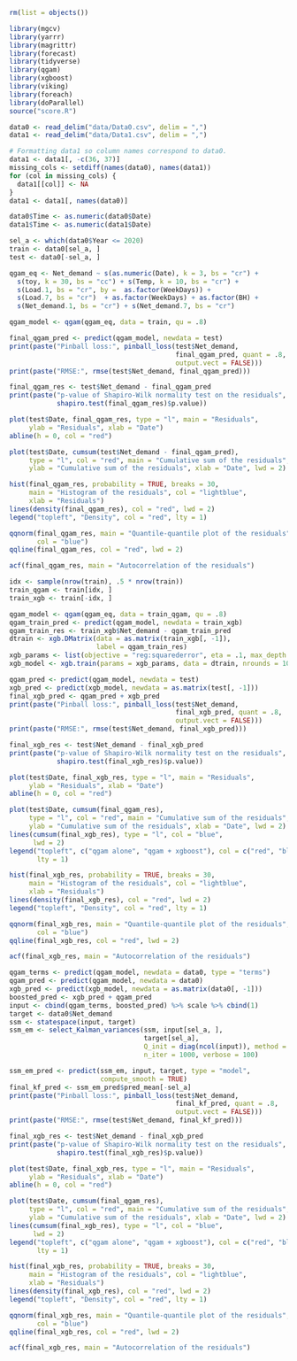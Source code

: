 ```r
rm(list = objects())

library(mgcv)
library(yarrr)
library(magrittr)
library(forecast)
library(tidyverse)
library(qgam)
library(xgboost)
library(viking)
library(foreach)
library(doParallel)
source("score.R")

data0 <- read_delim("data/Data0.csv", delim = ",")
data1 <- read_delim("data/Data1.csv", delim = ",")

# Formatting data1 so column names correspond to data0.
data1 <- data1[, -c(36, 37)]
missing_cols <- setdiff(names(data0), names(data1))
for (col in missing_cols) {
  data1[[col]] <- NA
}
data1 <- data1[, names(data0)]

data0$Time <- as.numeric(data0$Date)
data1$Time <- as.numeric(data1$Date)

sel_a <- which(data0$Year <= 2020)
train <- data0[sel_a, ]
test <- data0[-sel_a, ]
```

```r
qgam_eq <- Net_demand ~ s(as.numeric(Date), k = 3, bs = "cr") +
  s(toy, k = 30, bs = "cc") + s(Temp, k = 10, bs = "cr") +
  s(Load.1, bs = "cr", by =  as.factor(WeekDays)) +
  s(Load.7, bs = "cr")  + as.factor(WeekDays) + as.factor(BH) +
  s(Net_demand.1, bs = "cr") + s(Net_demand.7, bs = "cr")

qgam_model <- qgam(qgam_eq, data = train, qu = .8)

final_qgam_pred <- predict(qgam_model, newdata = test)
print(paste("Pinball loss:", pinball_loss(test$Net_demand,
                                          final_qgam_pred, quant = .8,
                                          output.vect = FALSE)))
print(paste("RMSE:", rmse(test$Net_demand, final_qgam_pred)))

final_qgam_res <- test$Net_demand - final_qgam_pred
print(paste("p-value of Shapiro-Wilk normality test on the residuals",
            shapiro.test(final_qgam_res)$p.value))

plot(test$Date, final_qgam_res, type = "l", main = "Residuals",
     ylab = "Residuals", xlab = "Date")
abline(h = 0, col = "red")

plot(test$Date, cumsum(test$Net_demand - final_qgam_pred),
     type = "l", col = "red", main = "Cumulative sum of the residuals",
     ylab = "Cumulative sum of the residuals", xlab = "Date", lwd = 2)

hist(final_qgam_res, probability = TRUE, breaks = 30,
     main = "Histogram of the residuals", col = "lightblue",
     xlab = "Residuals")
lines(density(final_qgam_res), col = "red", lwd = 2)
legend("topleft", "Density", col = "red", lty = 1)

qqnorm(final_qgam_res, main = "Quantile-quantile plot of the residuals",
       col = "blue")
qqline(final_qgam_res, col = "red", lwd = 2)

acf(final_qgam_res, main = "Autocorrelation of the residuals")
```

```r
idx <- sample(nrow(train), .5 * nrow(train))
train_qgam <- train[idx, ]
train_xgb <- train[-idx, ]

qgam_model <- qgam(qgam_eq, data = train_qgam, qu = .8)
qgam_train_pred <- predict(qgam_model, newdata = train_xgb)
qgam_train_res <- train_xgb$Net_demand - qgam_train_pred
dtrain <- xgb.DMatrix(data = as.matrix(train_xgb[, -1]),
                      label = qgam_train_res)
xgb_params <- list(objective = "reg:squarederror", eta = .1, max_depth = 3)
xgb_model <- xgb.train(params = xgb_params, data = dtrain, nrounds = 100)

qgam_pred <- predict(qgam_model, newdata = test)
xgb_pred <- predict(xgb_model, newdata = as.matrix(test[, -1]))
final_xgb_pred <- qgam_pred + xgb_pred
print(paste("Pinball loss:", pinball_loss(test$Net_demand,
                                          final_xgb_pred, quant = .8,
                                          output.vect = FALSE)))
print(paste("RMSE:", rmse(test$Net_demand, final_xgb_pred)))

final_xgb_res <- test$Net_demand - final_xgb_pred
print(paste("p-value of Shapiro-Wilk normality test on the residuals",
            shapiro.test(final_xgb_res)$p.value))

plot(test$Date, final_xgb_res, type = "l", main = "Residuals",
     ylab = "Residuals", xlab = "Date")
abline(h = 0, col = "red")

plot(test$Date, cumsum(final_qgam_res),
     type = "l", col = "red", main = "Cumulative sum of the residuals",
     ylab = "Cumulative sum of the residuals", xlab = "Date", lwd = 2)
lines(cumsum(final_xgb_res), type = "l", col = "blue",
      lwd = 2)
legend("topleft", c("qgam alone", "qgam + xgboost"), col = c("red", "blue"),
       lty = 1)

hist(final_xgb_res, probability = TRUE, breaks = 30,
     main = "Histogram of the residuals", col = "lightblue",
     xlab = "Residuals")
lines(density(final_xgb_res), col = "red", lwd = 2)
legend("topleft", "Density", col = "red", lty = 1)

qqnorm(final_xgb_res, main = "Quantile-quantile plot of the residuals",
       col = "blue")
qqline(final_xgb_res, col = "red", lwd = 2)

acf(final_xgb_res, main = "Autocorrelation of the residuals")
```

```r
qgam_terms <- predict(qgam_model, newdata = data0, type = "terms")
qgam_pred <- predict(qgam_model, newdata = data0)
xgb_pred <- predict(xgb_model, newdata = as.matrix(data0[, -1]))
boosted_pred <- xgb_pred + qgam_pred
input <- cbind(qgam_terms, boosted_pred) %>% scale %>% cbind(1)
target <- data0$Net_demand
ssm <- statespace(input, target)
ssm_em <- select_Kalman_variances(ssm, input[sel_a, ],
                                  target[sel_a],
                                  Q_init = diag(ncol(input)), method = "em",
                                  n_iter = 1000, verbose = 100)

ssm_em_pred <- predict(ssm_em, input, target, type = "model",
                       compute_smooth = TRUE)
final_kf_pred <- ssm_em_pred$pred_mean[-sel_a]
print(paste("Pinball loss:", pinball_loss(test$Net_demand,
                                          final_kf_pred, quant = .8,
                                          output.vect = FALSE)))
print(paste("RMSE:", rmse(test$Net_demand, final_kf_pred)))

final_xgb_res <- test$Net_demand - final_xgb_pred
print(paste("p-value of Shapiro-Wilk normality test on the residuals",
            shapiro.test(final_xgb_res)$p.value))

plot(test$Date, final_xgb_res, type = "l", main = "Residuals",
     ylab = "Residuals", xlab = "Date")
abline(h = 0, col = "red")

plot(test$Date, cumsum(final_qgam_res),
     type = "l", col = "red", main = "Cumulative sum of the residuals",
     ylab = "Cumulative sum of the residuals", xlab = "Date", lwd = 2)
lines(cumsum(final_xgb_res), type = "l", col = "blue",
      lwd = 2)
legend("topleft", c("qgam alone", "qgam + xgboost"), col = c("red", "blue"),
       lty = 1)

hist(final_xgb_res, probability = TRUE, breaks = 30,
     main = "Histogram of the residuals", col = "lightblue",
     xlab = "Residuals")
lines(density(final_xgb_res), col = "red", lwd = 2)
legend("topleft", "Density", col = "red", lty = 1)

qqnorm(final_xgb_res, main = "Quantile-quantile plot of the residuals",
       col = "blue")
qqline(final_xgb_res, col = "red", lwd = 2)

acf(final_xgb_res, main = "Autocorrelation of the residuals")
```
